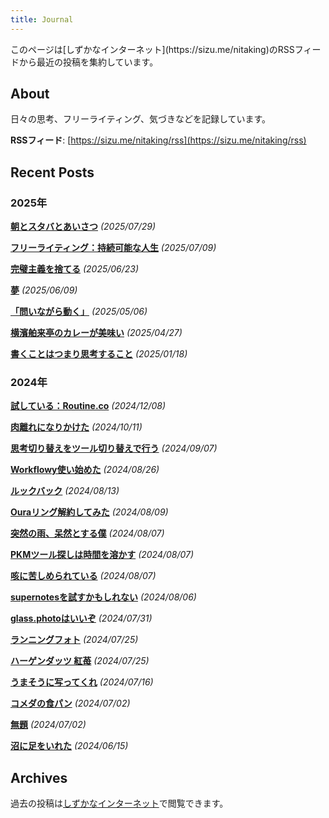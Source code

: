```yaml
---
title: Journal
---
```



<Callout>
このページは[しずかなインターネット](https://sizu.me/nitaking)のRSSフィードから最近の投稿を集約しています。
</Callout>

## About

日々の思考、フリーライティング、気づきなどを記録しています。

**RSSフィード**: [https://sizu.me/nitaking/rss](https://sizu.me/nitaking/rss)

## Recent Posts
### 2025年

**[朝とスタバとあいさつ](https://sizu.me/nitaking/posts/fszttcbciiuw)** _(2025/07/29)_

**[フリーライティング：持続可能な人生](https://sizu.me/nitaking/posts/u33xicoo9boc)** _(2025/07/09)_

**[完璧主義を捨てる](https://sizu.me/nitaking/posts/vf4i14su1nwz)** _(2025/06/23)_

**[夢](https://sizu.me/nitaking/posts/sfmbkcrdix2e)** _(2025/06/09)_

**[「問いながら動く」](https://sizu.me/nitaking/posts/h93dto2m4fwb)** _(2025/05/06)_

**[横濱舶来亭のカレーが美味い](https://sizu.me/nitaking/posts/3tdvzvz80nv2)** _(2025/04/27)_

**[書くことはつまり思考すること](https://sizu.me/nitaking/posts/b1hd3ao84mh4)** _(2025/01/18)_


### 2024年

**[試している：Routine.co](https://sizu.me/nitaking/posts/8xud40cw32h5)** _(2024/12/08)_

**[肉離れになりかけた](https://sizu.me/nitaking/posts/7o9ort5e0e7v)** _(2024/10/11)_

**[思考切り替えをツール切り替えで行う](https://sizu.me/nitaking/posts/hrvfo13btu4h)** _(2024/09/07)_

**[Workflowy使い始めた](https://sizu.me/nitaking/posts/vmanhenwmork)** _(2024/08/26)_

**[ルックバック](https://sizu.me/nitaking/posts/dk8xsxemvzst)** _(2024/08/13)_

**[Ouraリング解約してみた](https://sizu.me/nitaking/posts/d3tw7o401w79)** _(2024/08/09)_

**[突然の雨、呆然とする僕](https://sizu.me/nitaking/posts/ir6so40f80zt)** _(2024/08/07)_

**[PKMツール探しは時間を溶かす](https://sizu.me/nitaking/posts/4ir3c4h2wk8f)** _(2024/08/07)_

**[咳に苦しめられている](https://sizu.me/nitaking/posts/ozozu3dif46d)** _(2024/08/07)_

**[supernotesを試すかもしれない](https://sizu.me/nitaking/posts/0n3a8xiu57kr)** _(2024/08/06)_

**[glass.photoはいいぞ](https://sizu.me/nitaking/posts/1mdmsxcu9hou)** _(2024/07/31)_

**[ランニングフォト](https://sizu.me/nitaking/posts/4r9f8cosb3t3)** _(2024/07/25)_

**[ハーゲンダッツ 紅苺](https://sizu.me/nitaking/posts/6wctc3o9kdrv)** _(2024/07/25)_

**[うまそうに写ってくれ](https://sizu.me/nitaking/posts/nocui7fszom9)** _(2024/07/16)_

**[コメダの食パン](https://sizu.me/nitaking/posts/wade9nebsba0)** _(2024/07/02)_

**[無題](https://sizu.me/nitaking/posts/v0u1n40s0e2r)** _(2024/07/02)_

**[沼に足をいれた](https://sizu.me/nitaking/posts/bx3act0264e6)** _(2024/06/15)_

## Archives

過去の投稿は[しずかなインターネット](https://sizu.me/nitaking)で閲覧できます。


<AIEditedFooter />
